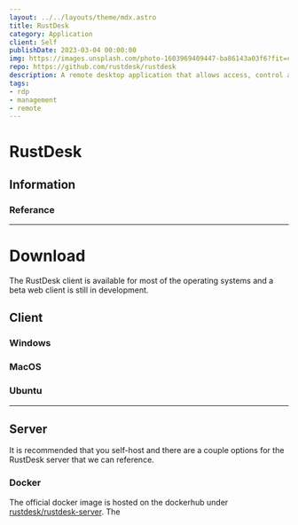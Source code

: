 ```yaml
---
layout: ../../layouts/theme/mdx.astro
title: RustDesk
category: Application
client: Self
publishDate: 2023-03-04 00:00:00
img: https://images.unsplash.com/photo-1603969409447-ba86143a03f6?fit=crop&w=1400&h=700&q=75
repo: https://github.com/rustdesk/rustdesk
description: A remote desktop application that allows access, control and maintenance 
tags:
- rdp
- management
- remote
---
```


# RustDesk

## Information

### Referance

* * *

# Download

The RustDesk client is available for most of the operating systems and a beta web client is still in development.

## Client

### Windows

### MacOS

### Ubuntu

* * *

## Server

It is recommended that you self-host and there are a couple options for the RustDesk server that we can reference. 

### Docker

The official docker image is hosted on the dockerhub under [rustdesk/rustdesk-server](https://hub.docker.com/r/rustdesk/rustdesk-server). The